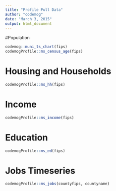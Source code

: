 ```yaml
---
title: "Profile Pull Data"
author: "codemog"
date: "March 3, 2015"
output: html_document
---
```


#Population

```r
codemog::muni_ts_chart(fips)
codemogProfile::ms_census_age(fips)

```
# Housing and Households
```r
codemogProfile::ms_hh(fips)

```
  
# Income
```r
codemogProfile::ms_income(fips)

```

# Education
```r
codemogProfile::ms_ed(fips)

```

# Jobs Timeseries
```r
codemogProfile::ms_jobs(countyfips, countyname)

```

